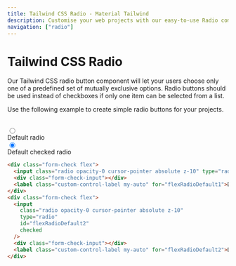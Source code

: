 ```yaml
---
title: Tailwind CSS Radio - Material Tailwind
description: Customise your web projects with our easy-to-use Radio component for Tailwind CSS using Material Design guidelines.
navigation: ["radio"]
---
```


# Tailwind CSS Radio

Our Tailwind CSS radio button component will let your users choose only one of a predefined set of mutually exclusive options. Radio buttons should be used instead of checkboxes if only one item can be selected from a list.

Use the following example to create simple radio buttons for your projects.

<br />

<ComponentCard id="radio">
  <div className="text-left">
    <div className="form-check flex mb-4">
      <input
        className="radio opacity-0 cursor-pointer absolute z-10"
        type="radio"
        id="flexRadioDefault1"
      />
      <div className="form-check-input"></div>
      <label className="custom-control-label my-auto cursor-pointer" for="flexRadioDefault1">
        Default radio
      </label>
    </div>
    <div className="form-check flex">
      <input
        className="radio opacity-0 cursor-pointer absolute z-10"
        type="radio"
        id="flexRadioDefault2"
        checked
      />
      <div className="form-check-input"></div>
      <label className="custom-control-label my-auto cursor-pointer" for="flexRadioDefault2">
        Default checked radio
      </label>
    </div>
  </div>
</ComponentCard>

```html showLineNumbers
<div class="form-check flex">
  <input class="radio opacity-0 cursor-pointer absolute z-10" type="radio" id="flexRadioDefault1" />
  <div class="form-check-input"></div>
  <label class="custom-control-label my-auto" for="flexRadioDefault1">Default radio</label>
</div>
<div class="form-check flex">
  <input
    class="radio opacity-0 cursor-pointer absolute z-10"
    type="radio"
    id="flexRadioDefault2"
    checked
  />
  <div class="form-check-input"></div>
  <label class="custom-control-label my-auto" for="flexRadioDefault2">Default checked radio</label>
</div>
```
